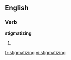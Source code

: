 ==English==

===Verb===
'''stigmatizing'''
# {{present participle of|stigmatize}}

[[fr:stigmatizing]]
[[vi:stigmatizing]]